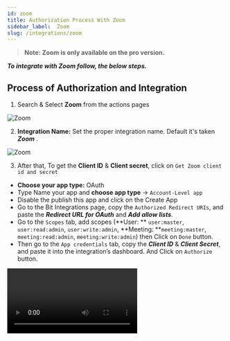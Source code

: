 ```yaml
---
id: zoom
title: Authorization Process With Zoom
sidebar_label:  Zoom
slug: /integrations/zoom
---
```


> **Note: Zoom is only available on the pro version.**

***To integrate with Zoom follow, the below steps.***

## Process of Authorization and Integration

1.	Search & Select **Zoom** from the actions pages
 <Image src="actions/zoom/search-and-select-zoom" alt="Zoom" w="1020" h="350" />

2.	**Integration Name:** Set the proper integration name. Default it's taken ***Zoom*** .
 <Image src="actions/zoom/zoom-integration-name" alt="Zoom" w="1020" h="350" />


3.	After that, To get the **Client ID** & **Client secret**, click on `Get Zoom client id and secret`
-	**Choose your app type:** OAuth 
-	Type Name your app and **choose app type** -> `Account-Level app `
-	Disable the publish this app and click on the Create App
-	Go to the Bit Integrations page, copy the `Authorized Redirect URIs`, and paste the ***Redirect URL for OAuth*** and ***Add allow lists***.
-	Go to the `Scopes` tab, add scopes (**User: ** `user:master`, `user:read:admin`, `user:write:admin`, **Meeting: **`meeting:master`, `meeting:read:admin`, `meeting:write:admin`) then Click on `Done` button.
-	Then go to the `App credentials` tab, copy the ***Client ID*** & ***Client Secret***, and paste it into the integration’s dashboard. And Click on `Authorize` button.
  <Video src="authorize-zoom" alt="Zoom" w="1020" h="350" />

4.	Click on `Next` to set up the other integration settings ahead.
 <Image src="actions/zoom/zoom-authorize-after-next" alt="Zoom" w="1020" h="350" />


5.	After the authorization process, select the ***All Meetings*** as Meeting to create a `user`/`attendee` under meeting, then select Action(`Create Attendee`, `Delete Attendee`, `Create User`, `Delete User`). If you don't see any Meetings. Click on the `refresh` button.
 <Image src="actions/zoom/meeting-and-action-select" alt="Zoom" w="1020" h="350" />

6. When you select the `Meetings` and `Action`, you will see the Map Fields option where three fields `First Name`, `Last Name`, and `Email`, are mapped by default. You can map multiple fields according to your choice for the `Action`. And click on the `Next` button to move forward for further settings.

 <Image src="actions/zoom/map-fields" alt="Zoom" w="1020" h="350" />

7.	Now click on `Next` button. And save the integration by clicking the `Finish & Save` Button.
 <Image src="actions/zoom/integrations-finish-and-save" alt="Zoom" w="1020" h="350" />
